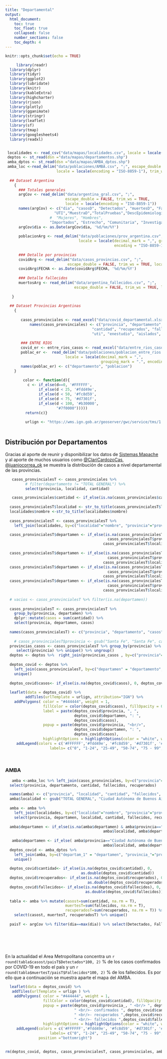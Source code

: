 ```yaml
---
title: "Departamental"
output:
  html_document:
    toc: true
    toc_float: true
    collapsed: false
    number_sections: false
    toc_depth: 4
---
```



```r
knitr::opts_chunk$set(echo = TRUE)
```

```r
     library(readr)
  library(dplyr)
  library(tidyr)
  library(ggplot2)
  library(lubridate)
  library(knitr)
  library(kableExtra)
  library(highcharter)
  library(rjson)
  library(plotly)
  library(gganimate)
  library(stringr)
  library(leaflet)
  library(sf)
  library(tmap)
  library(googlesheets4)
  library(readxl)


 localidades <- read_csv("data/mapas/localidades.csv", locale = locale(encoding = "ISO-8859-1"))
 deptos <- st_read(dsn ="data/mapas/departamentos.shp") 
 amba_dptos <- st_read(dsn ="data/mapas/AMBA_dptos.shp")
 amba_loc <-read_delim("data/poblaciones/AMBA.csv", ";", escape_double = FALSE, 
                       locale = locale(encoding = "ISO-8859-1"), trim_ws = TRUE)
 
  ## Dataset Argentina
    {  
      ### Totales generales
      argCov <- read_delim("data/argentina_gral.csv", ";", 
                           escape_double = FALSE, trim_ws = TRUE, 
                           locale = locale(encoding = "ISO-8859-1"))
      names(argCov) <- c("dia", "casosD", "Detectados", "muertesD", "Fallecidos", "Recuperados",
                      "UTI","MuestraD","TotalPruebas","DescEpidemiologia", "DescTest", "Descartados", 
                    #  "Mujeres", "Hombres", 
                    "Importados", "Estrecho", "Comunitaria", "Investigacion", "InicioSint")
      argCov$dia <- as.Date(argCov$dia, '%d/%m/%Y')
      
      poblacionArg <- read_delim("data/poblaciones/prov_argentina.csv", ";", escape_double = FALSE,
                                 locale = locale(decimal_mark = ",", grouping_mark = ".",
                                                 encoding = "ISO-8859-1"), trim_ws = TRUE)
       
      ### Detalle por provincias
      covidArg <- read_delim("data/casos_provincias.csv", ";", 
                            escape_double = FALSE, trim_ws = TRUE, locale = locale(encoding = "ISO-8859-1"))
      covidArg$FECHA <- as.Date(covidArg$FECHA, '%d/%m/%Y')
    
      ### Detalle fallecidos
      muertosArg <- read_delim("data/argentina_fallecidos.csv", ";", 
                               escape_double = FALSE, trim_ws = TRUE, locale = locale(encoding = "ISO-8859-1"))
      
   }
  
  ## Dataset Provincias Argentinas
    {
    
       casos_pronvinciales <- read_excel("data/covid_departamental.xlsx")
           names(casos_pronvinciales) <- c("provincia", "departamento",  "localidad","fecha",
                                       "cantidad", "recuperados", "fallecidos", "internados", 
                                       "uti", "enestudio", "aislados", "estudiados", "descartados")
 
       ### ENTRE RIOS
       covid_er <- entre_rios_casos <- read_excel("data/entre_rios_casos.xlsx")
       poblac_er <-  read_delim("data/poblaciones/poblacion_entre_rios.csv",  ";", escape_double = FALSE, 
                           locale = locale(decimal_mark = ",", 
                                           grouping_mark = ".", encoding = "ISO-8859-1"), trim_ws = TRUE)
       names(poblac_er) <- c("departamento", "poblacion")
    }
 
        color <- function(d){
          c <- if_else(d==0, '#FFFFFF',
               if_else(d < 25, '#fdd49e',
               if_else(d < 50, '#fc8d59',
               if_else(d < 75, '#d7301f',
               if_else(d < 100, '#b30000',
                       "#7f0000")))))
         return(c)}
  
         urlign <- "https://wms.ign.gob.ar/geoserver/gwc/service/tms/1.0.0/capabaseargenmap@EPSG%3A3857@png/{z}/{x}/{-y}.png"
      
```

<!-- # Departamental -->

## Distribución por Departamentos
Gracias al aporte de reunir y disponibilizar los datos de [Sistemas Mapache](https://github.com/SistemasMapache/Covid19arData) y al aporte de muchos usuarios como [@ClariCardozoCas](https://twitter.com/ClariCardozoCas), [@juanjocorrea_ok](https://twitter.com/juanjocorrea_ok) se muestra la distribución de casos a nivel departamental de las provincias.

```r
   
   casos_pronvincialesT <- casos_pronvinciales %>% 
         # filter(departamento != "TOTAL GENERAL") %>%  
         select(provincia, localidad, cantidad) 

   casos_pronvinciales$cantidad <- if_else(is.na(casos_pronvinciales$cantidad), 0, casos_pronvinciales$cantidad)
      
  casos_pronvincialesT$localidad <- str_to_title(casos_pronvincialesT$localidad)
  localidades$nombre <-str_to_title(localidades$nombre) 
  
  casos_pronvincialesT <- casos_pronvincialesT %>% 
    left_join(localidades, by=c("localidad"="nombre", "provincia"="provincia")) %>% unique()

  casos_pronvincialesT$departamen <- if_else(is.na(casos_pronvincialesT$departamen)&
                                              casos_pronvincialesT$provincia=="Buenos Aires",
                                            casos_pronvincialesT$localidad, casos_pronvincialesT$departamen)
  
  casos_pronvincialesT$departamen <- if_else(is.na(casos_pronvincialesT$departamen)&
                                              casos_pronvincialesT$provincia=="Ciudad Autónoma de Buenos Aires",
                                            casos_pronvincialesT$localidad, casos_pronvincialesT$departamen)
  casos_pronvincialesT$departamen <- if_else(is.na(casos_pronvincialesT$departamen)&
                                              casos_pronvincialesT$provincia=="Tucumán",
                                            casos_pronvincialesT$localidad, casos_pronvincialesT$departamen)
  casos_pronvincialesT$departamen <- if_else(is.na(casos_pronvincialesT$departamen)&
                                              casos_pronvincialesT$provincia=="Santiago del Estero",
                                            casos_pronvincialesT$localidad, casos_pronvincialesT$departamen)
  
  # vacios <- casos_pronvincialesT %>% filter(is.na(departamen))
  
  casos_pronvincialesT <- casos_pronvincialesT %>%
    group_by(provincia, departamen) %>% 
    dplyr::mutate(casos = sum(cantidad)) %>% 
    select(provincia, departamen, casos)
  
  names(casos_pronvincialesT) <- c("provincia", "departamento", "casos")
  
    # casos_pronvincialesT$provincia <- gsub("Santa Fe", "Santa Fe", casos_pronvincialesT$provincia)
  provincias_casos <- casos_pronvincialesT %>% group_by(provincia) %>% 
     select(provincia) %>% unique() %>% ungroup()
  deptos <- deptos %>%  right_join(provincias_casos , by=c("provincia"="provincia"))
  
  deptos_covid <- deptos %>%  
    left_join(casos_pronvincialesT, by=c("departamen" = "departamento", "provincia"="provincia")) %>% 
    unique()
  
  deptos_covid$casos<- if_else(is.na(deptos_covid$casos), 0, deptos_covid$casos)
     
  leaflet(data = deptos_covid) %>%
         addTiles(urlTemplate = urlign, attribution="IGN") %>% 
    addPolygons( color = "#444444", weight = 1,
                 fillColor = color(deptos_covid$casos), fillOpacity = 0.6,
                 label = paste(deptos_covid$provincia, ", ",
                               deptos_covid$departamen, ": ", 
                               deptos_covid$casos),
                 popup = paste(deptos_covid$provincia, "<br/>",
                               deptos_covid$departamen, ": ", 
                               deptos_covid$casos),
                 highlightOptions = highlightOptions(color = "white", weight = 2, bringToFront = TRUE))  %>% 
     addLegend(colors = c('#FFFFFF','#fdd49e', '#fc8d59', '#d7301f', '#b30000', '#7f0000'), 
                    labels= c("0", "1-24", "25-49", "50-74", "75 - 99", "100 o más"), position ="bottomright") 
  
             
```




### AMBA
```r

   amba <-amba_loc %>% left_join(casos_pronvinciales, by=c("provincia"="provincia", "departamento"="localidad")) %>%
  select(provincia, departamento, cantidad, fallecidos, recuperados)

  names(amba) <- c("provincia", "localidad", "cantidad", "fallecidos", "recuperados")
  amba$localidad <- gsub("TOTAL GENERAL", "Ciudad Autónoma de Buenos Aires",  amba$localidad )
  
  amba <- amba %>% 
    left_join(localidades, by=c("localidad"="nombre", "provincia"="provincia")) %>% unique() %>% 
    select(provincia, departamen, localidad, cantidad, fallecidos, recuperados)
  
  amba$departamen <- if_else(is.na(amba$departamen) & amba$provincia=="Buenos Aires",
                                            amba$localidad, amba$departamen)
  
   amba$departamen <- if_else( amba$provincia=="Ciudad Autónoma de Buenos Aires",
                                            amba$localidad, amba$departamen)
  deptos_covid <- amba_dptos %>%  
    left_join(amba, by=c("departam_1" = "departamen", "provincia_"="provincia")) %>% 
    unique() 
 
  deptos_covid$cantidad<- if_else(is.na(deptos_covid$cantidad), 0, 
                                  as.double(deptos_covid$cantidad))
  deptos_covid$recuperados<- if_else(is.na(deptos_covid$recuperados), 0,
                                     as.double(deptos_covid$recuperados))
  deptos_covid$fallecidos<- if_else(is.na(deptos_covid$fallecidos), 0,
                                    as.double(deptos_covid$fallecidos))
  
  tabla <- amba %>% mutate(casost=sum(cantidad, na.rm = T), 
                           muertesT=sum(fallecidos, na.rm = T),
                           recuperadosT=sum(recuperados, na.rm = T)) %>% 
    select(casost, muertesT, recuperadosT) %>% unique()
  
  paisT <- argCov %>% filter(dia==max(dia)) %>% select(Detectados, Fallecidos, Recuperados)

  

  
  
```

En la actualidad el Area Metropolitana concentra un `r round(tabla$casost/paisT$Detectados*100, 2)` % de los casos confirmados por COVID-19 en todo el país y un `r round(tabla$muertesT/paisT$Fallecidos*100, 2)` % de los fallecidos. Es por ello que a continuación se muestra aparte el mapa del AMBA.

```r
 
  leaflet(data = deptos_covid) %>%      
   addTiles(urlTemplate = urlign ) %>% 
    addPolygons( color = "#444444", weight = 1,
                 fillColor = color(deptos_covid$cantidad), fillOpacity = 0.6,
                 popup = paste(deptos_covid$provincia_, " <br/> ", deptos_covid$departam_1,
                               " <br/>- confirmados ", deptos_covid$cantidad,
                               " <br/>- recuperados ",deptos_covid$recuperados,
                               " <br/>- fallecidos ",deptos_covid$fallecidos),
                 highlightOptions = highlightOptions(color = "white", weight = 2, bringToFront = TRUE))  %>% 
     addLegend(colors = c('#FFFFFF','#fdd49e', '#fc8d59', '#d7301f', '#b30000', '#7f0000'), 
                    labels= c("0", "1-24", "25-49", "50-74", "75 - 99", "100 o más"), 
               position ="bottomright") 
  

rm(deptos_covid, deptos, casos_pronvincialesT, casos_pronvinciales, amba_dptos)
```









